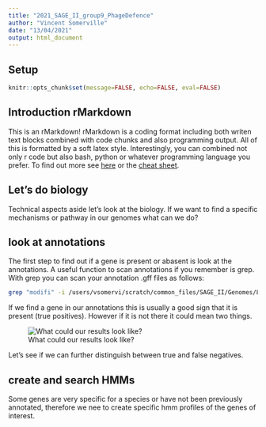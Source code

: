 ```yaml
---
title: "2021_SAGE_II_group9_PhageDefence"
author: "Vincent Somerville"
date: "13/04/2021"
output: html_document
---
```

## Setup

```r
knitr::opts_chunk$set(message=FALSE, echo=FALSE, eval=FALSE)

```

## Introduction rMarkdown 

This is an rMarkdown!
rMarkdown is a coding format including both writen text blocks combined with code chunks and also programming output. 
All of this is formatted by a soft latex style. 
Interestingly, you can combined not only r code but also bash, python or whatever programming language you prefer. 
To find out more see [here](https://rmarkdown.rstudio.com/) or the [cheat sheet](https://www.rstudio.com/wp-content/uploads/2015/02/rmarkdown-cheatsheet.pdf).

## Let's do biology

Technical aspects aside let's look at the biology. 
If we want to find a specific mechanisms or pathway in our genomes what can we do?


## look at annotations

The first step to find out if a gene is present or abasent is look at the annotations. 
A useful function to scan annotations if you remember is grep. 
With grep you can scan your annotation .gff files as follows:

```bash

grep "modifi" -i /users/vsomervi/scratch/common_files/SAGE_II/Genomes/Lapis_ESL0263/*gff

```

If we find a gene in our annotations this is usually a good sign that it is present (true positives). 
However if it is not there it could mean two things. 

![What could our results look like?](figures/type-1-2-errors.png)


Let's see if we can further distinguish between true and false negatives. 

## create and search HMMs

Some genes are very specific for a species or have not been previously annotated, therefore we nee to create specific hmm profiles of the genes of interest. 




